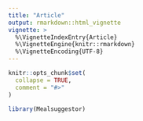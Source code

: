 ```yaml
---
title: "Article"
output: rmarkdown::html_vignette
vignette: >
  %\VignetteIndexEntry{Article}
  %\VignetteEngine{knitr::rmarkdown}
  %\VignetteEncoding{UTF-8}
---
```


```r
knitr::opts_chunk$set(
  collapse = TRUE,
  comment = "#>"
)
```

```r
library(Mealsuggestor)
```
